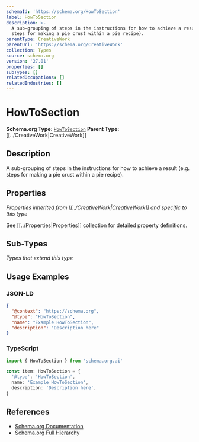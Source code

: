```yaml
---
schemaId: 'https://schema.org/HowToSection'
label: HowToSection
description: >-
  A sub-grouping of steps in the instructions for how to achieve a result (e.g.
  steps for making a pie crust within a pie recipe).
parentType: CreativeWork
parentUrl: 'https://schema.org/CreativeWork'
collection: Types
source: schema.org
version: '27.01'
properties: []
subTypes: []
relatedOccupations: []
relatedIndustries: []
---
```

# HowToSection

**Schema.org Type:** [`HowToSection`](https://schema.org/HowToSection)
**Parent Type:** [[../CreativeWork|CreativeWork]]

## Description

A sub-grouping of steps in the instructions for how to achieve a result (e.g. steps for making a pie crust within a pie recipe).

## Properties

*Properties inherited from [[../CreativeWork|CreativeWork]] and specific to this type*

See [[../Properties|Properties]] collection for detailed property definitions.

## Sub-Types

*Types that extend this type*

## Usage Examples

### JSON-LD

```json
{
  "@context": "https://schema.org",
  "@type": "HowToSection",
  "name": "Example HowToSection",
  "description": "Description here"
}
```

### TypeScript

```typescript
import { HowToSection } from 'schema.org.ai'

const item: HowToSection = {
  '@type': 'HowToSection',
  name: 'Example HowToSection',
  description: 'Description here',
}
```

## References

- [Schema.org Documentation](https://schema.org/HowToSection)
- [Schema.org Full Hierarchy](https://schema.org/docs/full.html)
